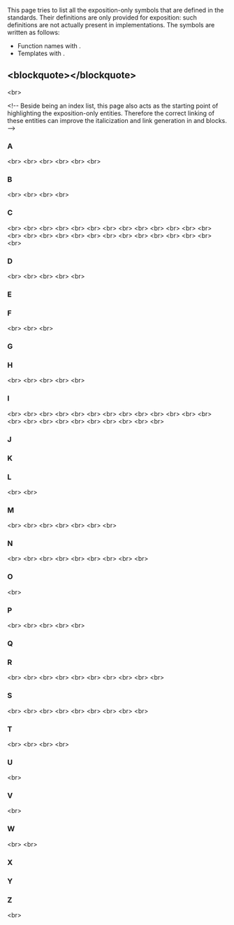 {{title|Exposition-only Symbol Index}}
{{cpp/symbol index/navbar}}


This page tries to list all the exposition-only symbols that are defined in the standards. Their definitions are only provided for exposition: such definitions are not actually present in implementations. The symbols are written as follows:
* Function names with {{tt|()}}.
* Templates with {{tt|&lt;&gt;}}.

==&lt;blockquote&gt;{{tt|[[#A|A]]  [[#B|B]]  [[#C|C]]  [[#D|D]]  [[#E|E]]  [[#F|F]]  [[#G|G]]  [[#H|H]]  [[#I|I]]  [[#J|J]]  [[#K|K]]  [[#L|L]]  [[#M|M]]  [[#N|N]]  [[#O|O]]  [[#P|P]]  [[#Q|Q]]  [[#R|R]]  [[#S|S]]  [[#T|T]]  [[#U|U]]  [[#V|V]]  [[#W|W]]  [[#X|X]]  [[#Y|Y]]  [[#Z|Z]]}}&lt;/blockquote&gt;==
&lt;br&gt;

{{todo|Link the following symbols to their corresponding pages. The symbol list may not be accurate: some symbols may be missing, and some symbols in the list may have little value to be linked.}}
&lt;!-- Beside being an index list, this page also acts as the starting point of highlighting the exposition-only entities. Therefore the correct linking of these entities can improve the italicization and link generation in {{c}} and {{dcl}} blocks. --&gt;

===A===
{{tti|advanceable&lt;&gt;}}&lt;br&gt;
{{tti|all-bidirectional&lt;&gt;}}&lt;br&gt;
{{tti|all-forward&lt;&gt;}}&lt;br&gt;
{{tti|all-random-access&lt;&gt;}}&lt;br&gt;
{{tti|as-lvalue&lt;&gt;()}}&lt;br&gt;
{{tti|atexit-handler}}&lt;br&gt;

===B===
{{tti|bidirectional-common&lt;&gt;}}&lt;br&gt;
{{tti|bitmask}}&lt;br&gt;
{{tti|boolean-testable&lt;&gt;}}&lt;br&gt;
{{tti|boolean-testable-impl&lt;&gt;}}&lt;br&gt;

===C===
{{tti|c-atexit-handler}}&lt;br&gt;
{{tti|c-compare-pred}}&lt;br&gt;
{{tti|can-reference&lt;&gt;}}&lt;br&gt;
{{tti|cartesian-is-sized-sentinel&lt;&gt;}}&lt;br&gt;
{{tti|cartesian-product-common-arg&lt;&gt;}}&lt;br&gt;
{{tti|cartesian-product-is-bidirectional&lt;&gt;}}&lt;br&gt;
{{tti|cartesian-product-is-common&lt;&gt;}}&lt;br&gt;
{{tti|cartesian-product-is-random-access&lt;&gt;}}&lt;br&gt;
{{tti|cartesian-product-is-sized&lt;&gt;}}&lt;br&gt;
{{tti|compare-pred}}&lt;br&gt;
{{tti|compares-as&lt;&gt;}}&lt;br&gt;
{{tti|comparison-common-type-with&lt;&gt;}}&lt;br&gt;
{{tti|comparison-common-type-with-impl&lt;&gt;}}&lt;br&gt;
{{tti|compatible-joinable-ranges&lt;&gt;}}&lt;br&gt;
{{tti|cond-value-type&lt;&gt;}}&lt;br&gt;
{{tti|const-formattable-range&lt;&gt;}}&lt;br&gt;
{{tti|constant-iterator&lt;&gt;}}&lt;br&gt;
{{tti|container-compatible-range&lt;&gt;}}&lt;br&gt;
{{tti|container-insertable&lt;&gt;}}&lt;br&gt;
{{tti|container-inserter&lt;&gt;}}&lt;br&gt;
{{tti|convertible-to-non-slicing&lt;&gt;}}&lt;br&gt;
{{tti|converts-from-any-cvref&lt;&gt;}}&lt;br&gt;
{{tti|cpp17-bidirectional-iterator&lt;&gt;}}&lt;br&gt;
{{tti|cpp17-forward-iterator&lt;&gt;}}&lt;br&gt;
{{tti|cpp17-input-iterator&lt;&gt;}}&lt;br&gt;
{{tti|cpp17-iterator&lt;&gt;}}&lt;br&gt;
{{tti|cpp17-random-access-iterator&lt;&gt;}}&lt;br&gt;

===D===
{{tti|decay-copy&lt;&gt;()}}&lt;br&gt;
{{tti|decrementable&lt;&gt;}}&lt;br&gt;
{{tti|dereferenceable&lt;&gt;}}&lt;br&gt;
{{tti|different-from&lt;&gt;}}&lt;br&gt;
{{tti|div-ceil&lt;&gt;()}}&lt;br&gt;

===E===

===F===
{{tti|fmt-maybe-const&lt;&gt;}}&lt;br&gt;
{{tti|format-arg-store&lt;&gt;}}&lt;br&gt;
{{tti|formattable-with&lt;&gt;}}&lt;br&gt;

===G===

===H===
{{tti|has-arrow&lt;&gt;}}&lt;br&gt;
{{tti|has-elem-type&lt;&gt;}}&lt;br&gt;
{{tti|has-member-element-type&lt;&gt;}}&lt;br&gt;
{{tti|has-member-value-type&lt;&gt;}}&lt;br&gt;
{{tti|has-tuple-element&lt;&gt;}}&lt;br&gt;

===I===
{{tti|index-type}}&lt;br&gt;
{{tti|indirect-value-t&lt;&gt;}}&lt;br&gt;
{{tti|indirectly-binary-left-foldable&lt;&gt;}}&lt;br&gt;
{{tti|indirectly-binary-left-foldable-impl&lt;&gt;}}&lt;br&gt;
{{tti|indirectly-binary-right-foldable&lt;&gt;}}&lt;br&gt;
{{tti|indirectly-readable-impl&lt;&gt;}}&lt;br&gt;
{{tti|input-iterator&lt;&gt;}}&lt;br&gt;
{{tti|insert-return-type&lt;&gt;}}&lt;br&gt;
{{tti|integer-like-with-usable-difference-type&lt;&gt;}}&lt;br&gt;
{{tti|is-callable-from&lt;&gt;}}&lt;br&gt;
{{tti|is-default-initializable&lt;&gt;}}&lt;br&gt;
{{tti|is-derived-from-optional&lt;&gt;}}&lt;br&gt;
{{tti|is-derived-from-view-interface&lt;&gt;}}&lt;br&gt;
{{tti|is-extents&lt;&gt;}}&lt;br&gt;
{{tti|is-initializer-list&lt;&gt;}}&lt;br&gt;
{{tti|is-integer-like&lt;&gt;}}&lt;br&gt;
{{tti|is-ref-wrapper&lt;&gt;}}&lt;br&gt;
{{tti|is-signed-integer-like&lt;&gt;}}&lt;br&gt;
{{tti|is-vector-bool-reference&lt;&gt;}}&lt;br&gt;
{{tti|iter-key-type&lt;&gt;}}&lt;br&gt;
{{tti|iter-mapped-type&lt;&gt;}}&lt;br&gt;
{{tti|iter-to-alloc-type&lt;&gt;}}&lt;br&gt;
{{tti|iter-value-type&lt;&gt;}}&lt;br&gt;

===J===

===K===

===L===
{{tti|layout-mapping-alike&lt;&gt;}}&lt;br&gt;
{{tti|local-time-format-t&lt;&gt;}}&lt;br&gt;

===M===
{{tti|maybe-const&lt;&gt;}}&lt;br&gt;
{{tti|maybe-const-adaptor}}&lt;br&gt;
{{tti|maybe-const-container}}&lt;br&gt;
{{tti|maybe-const-map}}&lt;br&gt;
{{tti|maybe-const-r}}&lt;br&gt;
{{tti|maybe-const-set}}&lt;br&gt;
{{tti|movable-box&lt;&gt;}}&lt;br&gt;

===N===
{{tti|ncmp}}&lt;br&gt;
{{tti|node-handle&lt;&gt;}}&lt;br&gt;
{{tti|non-propagating-cache&lt;&gt;}}&lt;br&gt;
{{tti|not-a-const-iterator&lt;&gt;}}&lt;br&gt;
{{tti|nothrow-forward-iterator&lt;&gt;}}&lt;br&gt;
{{tti|nothrow-forward-range&lt;&gt;}}&lt;br&gt;
{{tti|nothrow-input-iterator&lt;&gt;}}&lt;br&gt;
{{tti|nothrow-input-range&lt;&gt;}}&lt;br&gt;
{{tti|nothrow-sentinel-for&lt;&gt;}}&lt;br&gt;

===O===
{{tti|ord}}&lt;br&gt;

===P===
{{tti|pair-like&lt;&gt;}}&lt;br&gt;
{{tti|pair-like-convertible-from&lt;&gt;}}&lt;br&gt;
{{tti|partially-ordered-with&lt;&gt;}}&lt;br&gt;
{{tti|possibly-const-range&lt;&gt;}}&lt;br&gt;
{{tti|ptr-traits-elem&lt;&gt;}}&lt;br&gt;

===Q===

===R===
{{tti|range-default-formatter&lt;&gt;}}&lt;br&gt;
{{tti|range-key-type&lt;&gt;}}&lt;br&gt;
{{tti|range-mapped-type&lt;&gt;}}&lt;br&gt;
{{tti|range-to-alloc-type&lt;&gt;}}&lt;br&gt;
{{tti|range-with-movable-references&lt;&gt;}}&lt;br&gt;
{{tti|ref-wrap-common-reference-exists-with&lt;&gt;}}&lt;br&gt;
{{tti|reinit-expected&lt;&gt;}}&lt;br&gt;
{{tti|require-constant&lt;&gt;}}&lt;br&gt;
{{tti|reservable-container&lt;&gt;}}&lt;br&gt;
{{tti|returnable-element&lt;&gt;}}&lt;br&gt;

===S===
{{tti|same-as-impl&lt;&gt;}}&lt;br&gt;
{{tti|signal-handler}}&lt;br&gt;
{{tti|simple-view&lt;&gt;}}&lt;br&gt;
{{tti|slide-caches-first&lt;&gt;}}&lt;br&gt;
{{tti|slide-caches-last&lt;&gt;}}&lt;br&gt;
{{tti|slide-caches-nothing&lt;&gt;}}&lt;br&gt;
{{tti|stream-extractable&lt;&gt;}}&lt;br&gt;
{{tti|synth-three-way}}&lt;br&gt;
{{tti|synth-three-way-result&lt;&gt;}}&lt;br&gt;

===T===
{{tti|tiny-range&lt;&gt;}}&lt;br&gt;
{{tti|tuple-for-each&lt;&gt;()}}&lt;br&gt;
{{tti|tuple-like&lt;&gt;}}&lt;br&gt;
{{tti|tuple-transform&lt;&gt;()}}&lt;br&gt;

===U===
{{tti|uses-nonqualification-pointer-conversion&lt;&gt;}}&lt;br&gt;

===V===
{{tti|voidify&lt;&gt;()}}&lt;br&gt;

===W===
{{tti|weakly-equality-comparable-with&lt;&gt;}}&lt;br&gt;
{{tti|with-reference&lt;&gt;}}&lt;br&gt;

===X===

===Y===

===Z===
{{tti|zip-is-common&lt;&gt;}}&lt;br&gt;

{{langlinks|es|ja|ru|zh}}